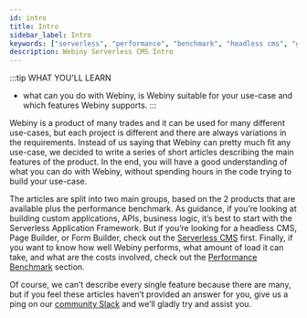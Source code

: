 ```yaml
---
id: intro
title: Intro
sidebar_label: Intro
keywords: ["serverless", "performance", "benchmark", "headless cms", "graphql"]
description: Webiny Serverless CMS Intro
---
```


:::tip WHAT YOU'LL LEARN
 - what can you do with Webiny, is Webiny suitable for your use-case and which features Webiny supports.
:::

Webiny is a product of many trades and it can be used for many different use-cases, but each project is different and there are always variations in the requirements. Instead of us saying that Webiny can pretty much fit any use-case, we decided to write a series of short articles describing the main features of the product. In the end, you will have a good understanding of what you can do with Webiny, without spending hours in the code trying to build your use-case.

The articles are split into two main groups, based on the 2 products that are available plus the performance benchmark. As guidance, if you’re looking at building custom applications, APIs, business logic, it’s best to start with the Serverless Application Framework. But if you’re looking for a headless CMS, Page Builder, or Form Builder, check out the [Serverless CMS](/docs/webiny-overview/serverless-cms/apps/intro) first. Finally, if you want to know how well Webiny performs, what amount of load it can take, and what are the costs involved, check out the [Performance Benchmark](/docs/webiny-overview/performance-benchmark/introduction) section.

Of course, we can’t describe every single feature because there are many, but if you feel these articles haven’t provided an answer for you, give us a ping on our [community Slack](https://www.webiny.com/slack) and we’ll gladly try and assist you.
